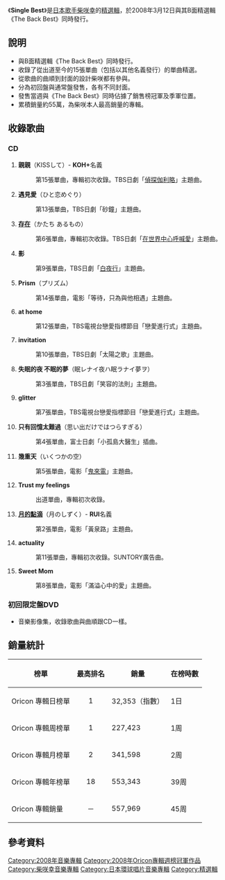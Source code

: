 {{unreferenced|time=2012-01-28T18:04:44+00:00}}
{{noteTA
|G1=JP Show
}}
{{Infobox Album
| Name                  = Single Best
| Type                  = [[精選輯|精選輯]]
| Artist                = [[柴咲幸|柴咲幸]]
| Cover                 = Single_best2.JPG
| Released              = {{flagicon|Japan}} 2008年3月12日
| Recorded              = 
| Genre                 = [[J-POP|J-POP]]
| Length                = 71分32秒
| Label                 = [[環球唱片|Universal Music]]
| Producer              = 
| Reviews               = 
| Chart position        = *週間最高順位1位（[[Oricon|Oricon]]
*2008年度上半期順位9位（Oricon）
*2008年度年間順位18位（Oricon）
*登場回數45回（Oricon）
| Certification         = *雙白金唱片（[[日本唱片協會|日本唱片協會]]）
| Last album            = [[嬉嬉♥|嬉嬉♥]] <br />（2007年）
| This album            = '''Single Best'''<br />[[The_Back_Best|The Back Best]]<br/>（2008年）
| Next album            = [[Kou_Shibasaki_Best_Special_Box|Kou Shibasaki Best Special Box]] <br /> （2008年）
| Misc           = {{Extra album cover
 | Upper caption = 其他封面
 | Type          = 精選輯
 | Cover         = Single_best.JPG
 | Lower caption = 初回限定版本封面
}}
}}

《'''Single Best'''》是[[日本|日本]][[歌手|歌手]][[柴咲幸|柴咲幸]]的[[精選輯|精選輯]]，於2008年3月12日與其B面精選輯《The Back Best》同時發行。

== 說明 ==
*與B面精選輯《The Back Best》同時發行。
*收錄了從出道至今的15張單曲（包括以其他名義發行）的單曲精選。
*從歌曲的曲順到封面的設計柴咲都有參與。
*分為初回盤與通常盤發售，各有不同封面。
*發售當週與《The Back Best》同時佔據了銷售榜冠軍及季軍位置。
*累積銷量約55萬，為柴咲本人最高銷量的專輯。

== 收錄歌曲 ==
=== CD ===
#'''親親'''（KISSして）- '''KOH+'''名義
#:第15張單曲，專輯初次收錄。TBS日劇「[[偵探伽利略|偵探伽利略]]」主題曲。
#'''遇見愛'''（ひと恋めぐり）
#:第13張單曲，TBS日劇「砂鐘」主題曲。
#'''[[存在|存在]]'''（かたち あるもの）
#:第6張單曲，專輯初次收錄。TBS日劇「[[在世界中心呼喊愛|在世界中心呼喊愛]]」主題曲。
#'''影'''
#:第9張單曲，TBS日劇「[[白夜行|白夜行]]」主題曲。
#'''Prism'''（プリズム）
#:第14張單曲，電影「等待，只為與他相遇」主題曲。
#'''at home'''
#:第12張單曲，TBS電視台戀愛指標節目「戀愛進行式」主題曲。
#'''invitation'''
#:第10張單曲，TBS日劇「太陽之歌」主題曲。
#'''失眠的夜 不眠的夢'''（眠レナイ夜ハ眠ラナイ夢ヲ）
#:第3張單曲，TBS日劇「笑容的法則」主題曲。
#'''glitter'''
#:第7張單曲，TBS電視台戀愛指標節目「戀愛進行式」主題曲。
#'''只有回憶太難過'''（思い出だけではつらすぎる）
#:第4張單曲，富士日劇「小孤島大醫生」插曲。
#'''幾重天'''（いくつかの空）
#:第5張單曲，電影「[[鬼來電|鬼來電]]」主題曲。
#'''Trust my feelings'''
#:出道單曲，專輯初次收錄。
#'''[[月的點滴|月的點滴]]'''（月のしずく）- '''RUI'''名義
#:第2張單曲，電影「黃泉路」主題曲。
#'''actuality'''
#:第11張單曲，專輯初次收錄。SUNTORY廣告曲。
#'''Sweet Mom'''
#:第8張單曲，電影「滿溢心中的愛」主題曲。

=== 初回限定盤DVD ===
*音樂影像集，收錄歌曲與曲順跟CD一樣。

== 銷量統計 ==
{| class="wikitable" width="500px" style="font-size:small;"
!榜單
!最高排名
!銷量
!在榜時數
|-
|Oricon 專輯日榜單
|align="center"|1
|32,353（指數）
|1日
|-
|Oricon 專輯周榜單
|align="center"|1
|227,423
|1周
|-
|Oricon 專輯月榜單
|align="center"|2
|341,598
|2周
|-
|Oricon 專輯年榜單
|align="center"|18
|553,343
|39周
|-
|Oricon 專輯銷量
|align="center"|－
|557,969
|45周
|}

== 參考資料 ==
<references/>

{{Oricon專輯週榜冠軍 (2008年)|2008年3月24日}}

[[Category:2008年音樂專輯|Category:2008年音樂專輯]]
[[Category:2008年Oricon專輯週榜冠軍作品|Category:2008年Oricon專輯週榜冠軍作品]]
[[Category:柴咲幸音樂專輯|Category:柴咲幸音樂專輯]]
[[Category:日本環球唱片音樂專輯|Category:日本環球唱片音樂專輯]]
[[Category:精選輯|Category:精選輯]]